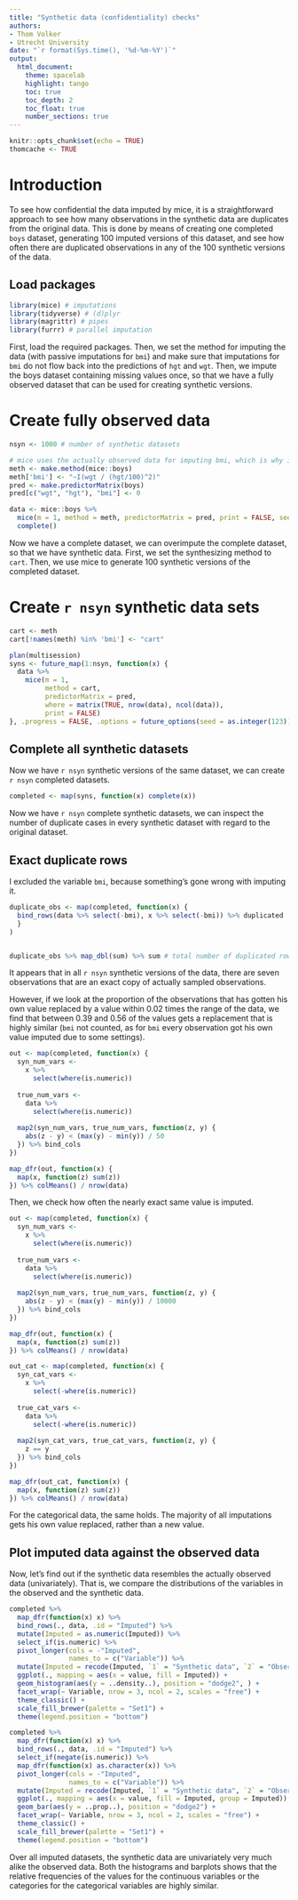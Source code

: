 ```yaml
---
title: "Synthetic data (confidentiality) checks"
authors: 
- Thom Volker
- Utrecht University
date: "`r format(Sys.time(), '%d-%m-%Y')`"
output: 
  html_document:
    theme: spacelab
    highlight: tango
    toc: true
    toc_depth: 2
    toc_float: true
    number_sections: true
---
```


```r
knitr::opts_chunk$set(echo = TRUE)
thomcache <- TRUE
```

# Introduction

To see how confidential the data imputed by mice, it is a straightforward approach to see how many observations in the synthetic data are duplicates from the original data. This is done by means of creating one completed `boys` dataset, generating 100 imputed versions of this dataset, and see how often there are duplicated observations in any of the 100 synthetic versions of the data.

## Load packages

```r
library(mice) # imputations
library(tidyverse) # (d)plyr
library(magrittr) # pipes
library(furrr) # parallel imputation
```

First, load the required packages. Then, we set the method for imputing the data (with passive imputations for `bmi`) and make sure that imputations for `bmi` do not flow back into the predictions of `hgt` and `wgt`. Then, we impute the boys dataset containing missing values once, so that we have a fully observed dataset that can be used for creating synthetic versions.

# Create fully observed data

```r
nsyn <- 1000 # number of synthetic datasets

# mice uses the actually observed data for imputing bmi, which is why it is the same in every dataset, and about equal to the true value
meth <- make.method(mice::boys)
meth['bmi'] <- "~I(wgt / (hgt/100)^2)"
pred <- make.predictorMatrix(boys)
pred[c("wgt", "hgt"), "bmi"] <- 0

data <- mice::boys %>% 
  mice(m = 1, method = meth, predictorMatrix = pred, print = FALSE, seed = 123) %>% 
  complete()
```

Now we have a complete dataset, we can overimpute the complete dataset, so that we have synthetic data. First, we set the synthesizing method to `cart`. Then, we use mice to generate 100 synthetic versions of the completed dataset.

# Create `r nsyn` synthetic data sets
```r
cart <- meth
cart[!names(meth) %in% 'bmi'] <- "cart"

plan(multisession)
syns <- future_map(1:nsyn, function(x) {
  data %>%
    mice(m = 1,
         method = cart,
         predictorMatrix = pred,
         where = matrix(TRUE, nrow(data), ncol(data)),
         print = FALSE)
}, .progress = FALSE, .options = future_options(seed = as.integer(123)))

```

## Complete all synthetic datasets

Now we have `r nsyn` synthetic versions of the same dataset, we can create `r nsyn` completed datasets.

```r
completed <- map(syns, function(x) complete(x))
```

Now we have `r nsyn` complete synthetic datasets, we can inspect the number of duplicate cases in every synthetic dataset with regard to the original dataset.

## Exact duplicate rows

I excluded the variable `bmi`, because something's gone wrong with imputing it.
```r
duplicate_obs <- map(completed, function(x) {
  bind_rows(data %>% select(-bmi), x %>% select(-bmi)) %>% duplicated
  }
)


duplicate_obs %>% map_dbl(sum) %>% sum # total number of duplicated rows over all 100 synthetic datasets
```

It appears that in all `r nsyn` synthetic versions of the data, there are seven observations that are an exact copy of actually sampled observations. 

However, if we look at the proportion of the observations that has gotten his own value replaced by a value within $0.02$ times the range of the data, we find that between $0.39$ and $0.56$ of the values gets a replacement that is highly similar (`bmi` not counted, as for `bmi` every observation got his own value imputed due to some settings). 

```r
out <- map(completed, function(x) {
  syn_num_vars <- 
    x %>% 
      select(where(is.numeric))
  
  true_num_vars <- 
    data %>%
      select(where(is.numeric))
  
  map2(syn_num_vars, true_num_vars, function(z, y) {
    abs(z - y) < (max(y) - min(y)) / 50
  }) %>% bind_cols
})

map_dfr(out, function(x) {
  map(x, function(z) sum(z))
}) %>% colMeans() / nrow(data)
```

Then, we check how often the nearly exact same value is imputed. 

```r
out <- map(completed, function(x) {
  syn_num_vars <- 
    x %>% 
      select(where(is.numeric))
  
  true_num_vars <- 
    data %>%
      select(where(is.numeric))
  
  map2(syn_num_vars, true_num_vars, function(z, y) {
    abs(z - y) < (max(y) - min(y)) / 10000
  }) %>% bind_cols
})

map_dfr(out, function(x) {
  map(x, function(z) sum(z))
}) %>% colMeans() / nrow(data)
```



```r
out_cat <- map(completed, function(x) {
  syn_cat_vars <- 
    x %>%
      select(-where(is.numeric))
  
  true_cat_vars <- 
    data %>%
      select(-where(is.numeric))
  
  map2(syn_cat_vars, true_cat_vars, function(z, y) {
    z == y
  }) %>% bind_cols
})

map_dfr(out_cat, function(x) {
  map(x, function(z) sum(z))
}) %>% colMeans() / nrow(data)
```

For the categorical data, the same holds. The majority of all imputations gets his own value replaced, rather than a new value.

## Plot imputed data against the observed data

Now, let's find out if the synthetic data resembles the actually observed data (univariately). That is, we compare the distributions of the variables in the observed and the synthetic data.

```r
completed %>%
  map_dfr(function(x) x) %>%
  bind_rows(., data, .id = "Imputed") %>%
  mutate(Imputed = as.numeric(Imputed)) %>%
  select_if(is.numeric) %>%
  pivot_longer(cols = -"Imputed",
               names_to = c("Variable")) %>%
  mutate(Imputed = recode(Imputed, `1` = "Synthetic data", `2` = "Observed data")) %>%
  ggplot(., mapping = aes(x = value, fill = Imputed)) +
  geom_histogram(aes(y = ..density..), position = "dodge2", ) +
  facet_wrap(~ Variable, nrow = 3, ncol = 2, scales = "free") +
  theme_classic() +
  scale_fill_brewer(palette = "Set1") +
  theme(legend.position = "bottom")
```

```r
completed %>%
  map_dfr(function(x) x) %>%
  bind_rows(., data, .id = "Imputed") %>%
  select_if(negate(is.numeric)) %>%
  map_dfr(function(x) as.character(x)) %>%
  pivot_longer(cols = -"Imputed",
               names_to = c("Variable")) %>%
  mutate(Imputed = recode(Imputed, `1` = "Synthetic data", `2` = "Observed data")) %>%
  ggplot(., mapping = aes(x = value, fill = Imputed, group = Imputed)) +
  geom_bar(aes(y = ..prop..), position = "dodge2") +
  facet_wrap(~ Variable, nrow = 3, ncol = 2, scales = "free") +
  theme_classic() +
  scale_fill_brewer(palette = "Set1") +
  theme(legend.position = "bottom")
```

Over all imputed datasets, the synthetic data are univariately very much alike the observed data. Both the histograms and barplots shows that the relative frequencies of the values for the continuous variables or the categories for the categorical variables are highly similar.

<!--
# Adjusted settings

```r
syns_adj <- future_map(1:nsyn, function(x) {
  data %>%
    mice(m = 1,
         maxit = 5,
         method = cart,
         minbucket = 3,
         cp = 1e-08,
         predictorMatrix = pred,
         where = matrix(TRUE, nrow(data), ncol(data)),
         print = FALSE)
}, .progress = FALSE, .options = future_options(seed = as.integer(123)))
```


```r
completed_adj <- map(syns_adj, function(x) complete(x)) 

completed_adj %>%
  map(function(x) bind_rows(data, x) %>% duplicated) %>%
  map_dbl(sum) %>% 
  sum # total number of duplicated rows over all 100 synthetic datasets

completed_adj %>%
  map(function(x) bind_rows(data, x) %>% duplicated) %>%
  lapply(function(x) which(x)) %>%
  unlist() - nrow(data)
```

```r
completed_adj %>%
  map_dfr(function(x) x) %>%
  bind_rows(., data, .id = "Imputed") %>%
  mutate(Imputed = as.numeric(Imputed)) %>%
  select_if(is.numeric) %>%
  pivot_longer(cols = -"Imputed",
               names_to = c("Variable")) %>%
  mutate(Imputed = recode(Imputed, `1` = "Synthetic data", `2` = "Observed data")) %>%
  ggplot(., mapping = aes(x = value, fill = Imputed)) +
  geom_histogram(aes(y = ..density..), position = "dodge2", ) +
  facet_wrap(~ Variable, nrow = 3, ncol = 2, scales = "free") +
  theme_classic() +
  scale_fill_brewer(palette = "Set1") +
  theme(legend.position = "bottom")
```

```r
completed_adj %>%
  map_dfr(function(x) x) %>%
  bind_rows(., data, .id = "Imputed") %>%
  select_if(negate(is.numeric)) %>%
  map_dfr(function(x) as.character(x)) %>%
  pivot_longer(cols = -"Imputed",
               names_to = c("Variable")) %>%
  mutate(Imputed = recode(Imputed, `1` = "Synthetic data", `2` = "Observed data")) %>%
  ggplot(., mapping = aes(x = value, fill = Imputed, group = Imputed)) +
  geom_bar(aes(y = ..prop..), position = "dodge2") +
  facet_wrap(~ Variable, nrow = 3, ncol = 2, scales = "free") +
  theme_classic() +
  scale_fill_brewer(palette = "Set1") +
  theme(legend.position = "bottom")
```

-->